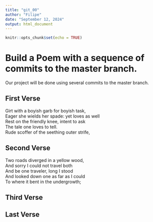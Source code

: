 ```yaml
---
title: "git_00"
author: "Filipe"
date: "September 12, 2024"
output: html_document
---
```


```r
knitr::opts_chunk$set(echo = TRUE)
```
# Build a Poem with a sequence of commits to the master branch.
Our project will be done using several commits to the master branch.
<!-- Do not modify or change any text in "!--" bracketed areas such as this --- these are instructions to
you, if you change any of this the git program will notice it and compromise your git merging strategy !-->

## First Verse 
<!--Put the first five lines of a poem by Lewis Carrol in this section!-->

Girt with a boyish garb for boyish task,     
   Eager she wields her spade: yet loves as well       
Rest on the friendly knee, intent to ask     
         The tale one loves to tell.     
Rude scoffer of the seething outer strife,     

## Second Verse
<!--Put the first five lines of a poem by Robert Frost here!-->

Two roads diverged in a yellow wood,   
And sorry I could not travel both    
And be one traveler, long I stood     
And looked down one as far as I could     
To where it bent in the undergrowth;     

## Third Verse
<!--Put the first two verses of The Walrus and the Carpenter here!-->

## Last Verse
<!--Put a short poem of your choice 8-20 lines,here!-->
